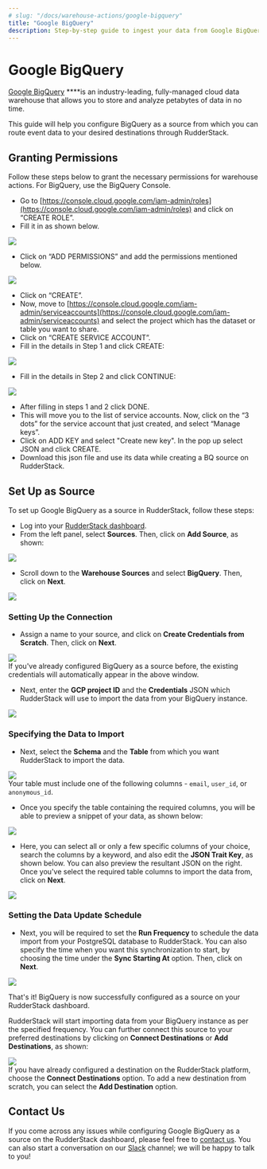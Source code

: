 ```yaml
---
# slug: "/docs/warehouse-actions/google-bigquery"
title: "Google BigQuery"
description: Step-by-step guide to ingest your data from Google BigQuery into RudderStack.
---
```


# Google BigQuery

[Google BigQuery](https://cloud.google.com/bigquery) \*\*\*\*is an industry-leading, fully-managed cloud data warehouse that allows you to store and analyze petabytes of data in no time.

This guide will help you configure BigQuery as a source from which you can route event data to your desired destinations through RudderStack.

## Granting Permissions

Follow these steps below to grant the necessary permissions for warehouse actions. For BigQuery, use the BigQuery Console.

- Go to [https://console.cloud.google.com/iam-admin/roles](https://console.cloud.google.com/iam-admin/roles) and click on “CREATE ROLE”.
- Fill it in as shown below.

<img src="../../images/assets/image1.png" />

- Click on “ADD PERMISSIONS” and add the permissions mentioned below.

<img src="../../images/assets/image3.png" />

- Click on “CREATE”.
- Now, move to [https://console.cloud.google.com/iam-admin/serviceaccounts](https://console.cloud.google.com/iam-admin/serviceaccounts) and select the project which has the dataset or table you want to share.
- Click on “CREATE SERVICE ACCOUNT”.
- Fill in the details in Step 1 and click CREATE:

<img src="../../images/assets/image2.png" />

- Fill in the details in Step 2 and click CONTINUE:

<img src="../../images/assets/image4.png" />

- After filling in steps 1 and 2 click DONE.
- This will move you to the list of service accounts. Now, click on the “3 dots” for the service account that just created, and select “Manage keys”.
- Click on ADD KEY and select "Create new key". In the pop up select JSON and click CREATE.
- Download this json file and use its data while creating a BQ source on RudderStack.

## Set Up as Source

To set up Google BigQuery as a source in RudderStack, follow these steps:

- Log into your [RudderStack dashboard](https://app.rudderlabs.com/signup?type=freetrial).
- From the left panel, select **Sources**. Then, click on **Add Source**, as shown:

<img src="../../images/assets/image (97) (1) (1) (2) (2) (2) (2) (2) (2) (2) (2) (2) (2) (2) (3) (5).png" />

- Scroll down to the **Warehouse Sources** and select **BigQuery**. Then, click on **Next**.

<img src="../../images/assets/screen-shot-2021-01-05-at-2.03.31-pm.png" />

### Setting Up the Connection

- Assign a name to your source, and click on **Create Credentials from Scratch**. Then, click on **Next**.

<img src="../../images/assets/screen-shot-2021-01-05-at-2.05.48-pm.png" />

<div class="successBlock">
  If you've already configured BigQuery as a source before, the existing
  credentials will automatically appear in the above window.
</div>

- Next, enter the **GCP project ID** and the **Credentials** JSON which RudderStack will use to import the data from your BigQuery instance.

<img src="../../images/assets/screen-shot-2021-01-05-at-2.07.29-pm.png" />

### Specifying the Data to Import

- Next, select the **Schema** and the **Table** from which you want RudderStack to import the data.

<img src="../../images/assets/screen-shot-2021-01-05-at-5.18.59-pm.png" />

<div class="warningBlock">
Your table must include one of the following columns - <code class="inline-code">email</code>, <code class="inline-code">user_id</code>, or <code class="inline-code">anonymous_id</code>.

</div>

- Once you specify the table containing the required columns, you will be able to preview a snippet of your data, as shown below:

<img src="../../images/assets/screen-shot-2021-01-05-at-3.21.38-pm.png" />

- Here, you can select all or only a few specific columns of your choice, search the columns by a keyword, and also edit the **JSON Trait Key**, as shown below. You can also preview the resultant JSON on the right. Once you've select the required table columns to import the data from, click on **Next**.

<img src="../../images/assets/screen-shot-2021-01-05-at-3.22.09-pm.png" />

### Setting the Data Update Schedule

- Next, you will be required to set the **Run Frequency** to schedule the data import from your PostgreSQL database to RudderStack. You can also specify the time when you want this synchronization to start, by choosing the time under the **Sync Starting At** option. Then, click on **Next**.

<img src="../../images/assets/screen-shot-2021-01-05-at-5.19.23-pm.png" />

That's it! BigQuery is now successfully configured as a source on your RudderStack dashboard.

RudderStack will start importing data from your BigQuery instance as per the specified frequency. You can further connect this source to your preferred destinations by clicking on **Connect Destinations** or **Add Destinations**, as shown:

<img src="../../images/assets/screen-shot-2021-01-06-at-2.55.24-pm (1).png" />

<div class="infoBlock">
If you have already configured a destination on the RudderStack platform, choose the <strong>Connect Destinations</strong> option. To add a new destination from scratch, you can select the <strong>Add Destination</strong> option.

</div>

## Contact Us

If you come across any issues while configuring Google BigQuery as a source on the RudderStack dashboard, please feel free to [contact us](mailto:%20docs@rudderstack.com). You can also start a conversation on our [Slack](https://rudderstack.com/join-rudderstack-slack-community) channel; we will be happy to talk to you!

